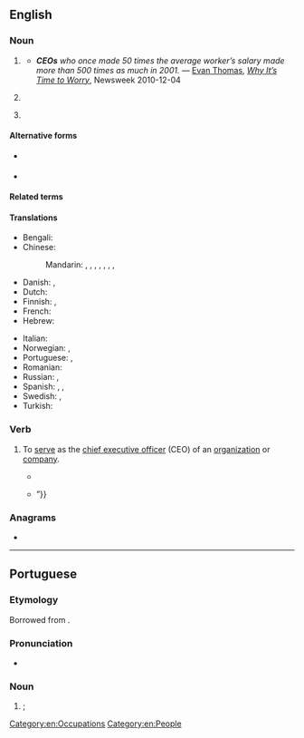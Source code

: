 {{also|ceo|ce'o|ceò|ceó|céo}}
==English==

===Noun===
{{en-noun|~}}

# {{lb|en|countable}} {{initialism of|en|chief executive officer}}
#* '''''CEOs''' who once made 50 times the average worker’s salary made more than 500 times as much in 2001.'' &mdash; [[w:Evan Thomas|Evan Thomas]], ''[http://www.newsweek.com/2010/12/04/the-deepest-dangers-facing-the-united-states.html Why It’s Time to Worry]'', Newsweek 2010-12-04
# {{lb|en|UK|countable}} {{initialism of|en|civil enforcement officer}}
# {{lb|en|aviation}} {{acronym of|en|[[current]] [[engine]] [[option]]}}

====Alternative forms====
* {{sense|chief executive officer}} {{alter|en|C.E.O.|C. E. O.}}
* {{sense|current engine option}} {{alter|en|ceo}}

====Related terms====
{{rel4|en|title=chief executive officer|
|CCO
|CFO
|CIO
|CSO
|CTO
|CXO
}}
{{rel3|en|title=current engine option|
|NEO
}}

====Translations====
{{trans-top|chief executive officer}}
* Bengali: {{t|bn|প্রধান নির্বাহী কর্মকর্তা|tr=prôdhan nirbahi kôrmôkôrta}}
* Chinese:
*: Mandarin: {{t|cmn|最高執行官|sc=Hani}}, {{t|cmn|最高执行官|tr=zuìgāo zhíxíngguān|sc=Hani}}, {{t+|cmn|首席執行官|sc=Hani}}, {{t+|cmn|首席执行官|tr=shǒuxí zhíxíngguān|sc=Hani}}, {{t|cmn|執行總裁|sc=Hani}}, {{t|cmn|执行总裁|tr=zhíxíng zǒngcái|sc=Hani}}, {{t+|cmn|總裁|sc=Hani}}, {{t+|cmn|总裁|tr=zǒngcái|sc=Hani}}
* Danish: {{t|da|administrerende direktør|c}}, {{t|da|CEO|c}}
* Dutch: {{t+|nl|bestuursvoorzitter}}
* Finnish: {{t+|fi|TJ}}, {{t|fi|tj}}
* French: {{t+|fr|PDG}}
* Hebrew: {{t|he|מנכ״ל|tr=mankal}}
{{trans-mid}}
* Italian: {{t|it|AD}}
* Norwegian: {{t|no|adm.dir}}, {{t|no|administrerende direktør}}
* Portuguese: {{t+|pt|CEO|m|f}}, {{t|pt|diretor executivo|m}}
* Romanian: {{t|ro|DG}}
* Russian: {{t+|ru|генди́р|m}} {{q|informal}}, {{t+|ru|генера́льный дире́ктор|m}} {{q|formal}}
* Spanish: {{t|es|director ejecutivo|m}}, {{t|es|gerente general|m}} {{qualifier|America}}, {{t|es|presidente ejecutivo|m}} {{qualifier|Spain}}
* Swedish: {{t+|sv|VD|c}}, {{t+|sv|vd|c}}
* Turkish: {{t+|tr|YKB}}
{{trans-bottom}}

===Verb===
{{en-verb}}

# {{lb|en|intransitive|informal}} To [[serve]] as the [[chief executive officer]] (CEO) of an [[organization]] or [[company]].
#* {{quote-book|en|year=2018|author=Michael Andreoni|title=The Window Is a Mirror|location=Livonia, MI|publisher=BHC Press|isbn=9781948540384|page={{gbooks|89J2DwAAQBAJ|pgT=115|altpg=unknown|q=CEOing}}|passage=Daddy-David's answer was '''CEOing'''. He'd '''CEOed''' at three companies, most recently as head of an electronic sensor manufacturer. “He's completely turned them around in less than a year,” Lise trilled, “and never missed Friday afternoon Bible study.”}}
#* {{quote-journal|en|date=2020-03-02|author=Matt Levine|title=Twitter Owner Wants Full-Time CEO|journal={{w|Bloomberg News|Bloomberg}}|url=https://www.bloomberg.com/opinion/articles/2020-03-02/twitter-owner-wants-full-time-ceo|passage=“We’d like you to be our CEO,” the board would say, and the CEO would say “sounds great but I am also the CEO of another company, is that a problem,” and the board would say “yes of course that’s a problem, we meant you’d quit your other CEO job and work for us, that’s how '''CEOing''' works, {{...}}”}}

===Anagrams===
* {{anagrams|en|a=ceo|COE|CoE|Coe|ECO|EOC|eco|eco-}}

[[Category:en:Occupations]]
[[Category:en:People]]

----

==Portuguese==

===Etymology===
Borrowed from {{bor|pt|en|CEO}}.

===Pronunciation===
* {{a|Brazil}} {{IPA|pt|/ˌsi i ˈow/}}

===Noun===
{{pt-noun|m-f|s}}

# {{lb|pt|business}} {{l|en|CEO}}; {{l|en|chief executive officer}} {{gloss|highest-ranking corporate officer}}
#: {{syn|pt|diretor executivo}}

{{topics|pt|Occupations}}
